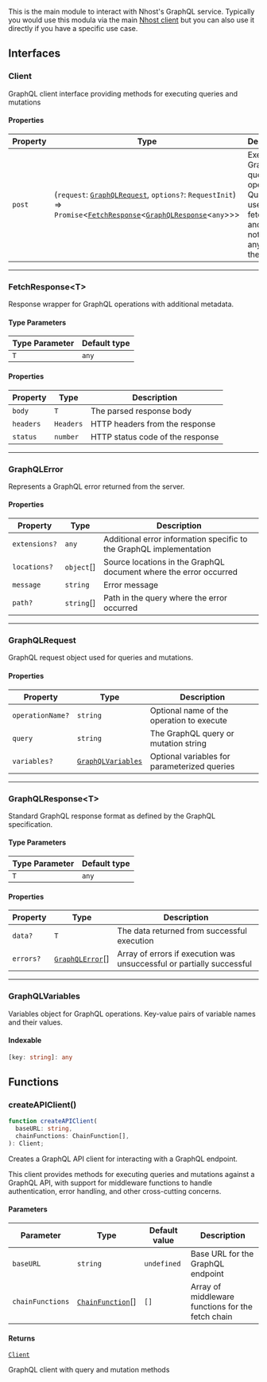 This is the main module to interact with Nhost's GraphQL service.
Typically you would use this modula via the main [Nhost client](main#createclient)
but you can also use it directly if you have a specific use case.

## Interfaces

### Client

GraphQL client interface providing methods for executing queries and mutations

#### Properties

| Property                 | Type                                                                                                                                                                                        | Description                                                                                                    |
| ------------------------ | ------------------------------------------------------------------------------------------------------------------------------------------------------------------------------------------- | -------------------------------------------------------------------------------------------------------------- |
| <a id="post"></a> `post` | (`request`: [`GraphQLRequest`](#graphqlrequest), `options?`: `RequestInit`) => `Promise`&lt;[`FetchResponse`](#fetchresponse)&lt;[`GraphQLResponse`](#graphqlresponse)&lt;`any`&gt;&gt;&gt; | Execute a GraphQL query operation Queries are used to fetch data and should not modify any data on the server. |

---

### FetchResponse&lt;T&gt;

Response wrapper for GraphQL operations with additional metadata.

#### Type Parameters

| Type Parameter | Default type |
| -------------- | ------------ |
| `T`            | `any`        |

#### Properties

| Property                       | Type      | Description                      |
| ------------------------------ | --------- | -------------------------------- |
| <a id="body"></a> `body`       | `T`       | The parsed response body         |
| <a id="headers"></a> `headers` | `Headers` | HTTP headers from the response   |
| <a id="status"></a> `status`   | `number`  | HTTP status code of the response |

---

### GraphQLError

Represents a GraphQL error returned from the server.

#### Properties

| Property                              | Type       | Description                                                         |
| ------------------------------------- | ---------- | ------------------------------------------------------------------- |
| <a id="extensions"></a> `extensions?` | `any`      | Additional error information specific to the GraphQL implementation |
| <a id="locations"></a> `locations?`   | `object`[] | Source locations in the GraphQL document where the error occurred   |
| <a id="message"></a> `message`        | `string`   | Error message                                                       |
| <a id="path"></a> `path?`             | `string`[] | Path in the query where the error occurred                          |

---

### GraphQLRequest

GraphQL request object used for queries and mutations.

#### Properties

| Property                                    | Type                                    | Description                                  |
| ------------------------------------------- | --------------------------------------- | -------------------------------------------- |
| <a id="operationname"></a> `operationName?` | `string`                                | Optional name of the operation to execute    |
| <a id="query"></a> `query`                  | `string`                                | The GraphQL query or mutation string         |
| <a id="variables"></a> `variables?`         | [`GraphQLVariables`](#graphqlvariables) | Optional variables for parameterized queries |

---

### GraphQLResponse&lt;T&gt;

Standard GraphQL response format as defined by the GraphQL specification.

#### Type Parameters

| Type Parameter | Default type |
| -------------- | ------------ |
| `T`            | `any`        |

#### Properties

| Property                      | Type                              | Description                                                           |
| ----------------------------- | --------------------------------- | --------------------------------------------------------------------- |
| <a id="data"></a> `data?`     | `T`                               | The data returned from successful execution                           |
| <a id="errors"></a> `errors?` | [`GraphQLError`](#graphqlerror)[] | Array of errors if execution was unsuccessful or partially successful |

---

### GraphQLVariables

Variables object for GraphQL operations.
Key-value pairs of variable names and their values.

#### Indexable

```ts
[key: string]: any
```

## Functions

### createAPIClient()

```ts
function createAPIClient(
  baseURL: string,
  chainFunctions: ChainFunction[],
): Client;
```

Creates a GraphQL API client for interacting with a GraphQL endpoint.

This client provides methods for executing queries and mutations against
a GraphQL API, with support for middleware functions to handle authentication,
error handling, and other cross-cutting concerns.

#### Parameters

| Parameter        | Type                                         | Default value | Description                                       |
| ---------------- | -------------------------------------------- | ------------- | ------------------------------------------------- |
| `baseURL`        | `string`                                     | `undefined`   | Base URL for the GraphQL endpoint                 |
| `chainFunctions` | [`ChainFunction`](fetch#chainfunction)[] | `[]`          | Array of middleware functions for the fetch chain |

#### Returns

[`Client`](#client)

GraphQL client with query and mutation methods
